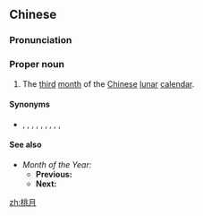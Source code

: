 ==Chinese==
{{zh-forms|[[peach]]|[[month]]}}

===Pronunciation===
{{zh-pron
|m=Táoyuè
|c=tou4 jyut6
|cat=pn
}}

===Proper noun===
{{zh-proper noun}}

# {{lb|zh|archaic}} The [[third]] [[month]] of the [[Chinese]] [[lunar]] [[calendar]].

====Synonyms====
* {{zh-l|蠶月}}, {{zh-l|鶯月}}, {{zh-l|暮月}}, {{zh-l|鸝月}}, {{zh-l|季春}}, {{zh-l|炳月}}, {{zh-l|三春}}, {{zh-l|陽春}}, {{zh-l|暮春}}, {{zh-l|綢月}}

====See also====
* ''Month of the Year:'' {{zh-l|桃月}}
** '''Previous:''' {{zh-l|杏月}}
** '''Next:''' {{zh-l|梅月}}

{{zh-cat|Chinese months}}

[[zh:桃月]]